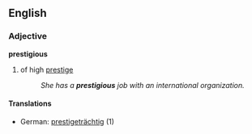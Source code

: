 ==English==
===Adjective===
'''prestigious'''
# of high [[prestige]]
#:''She has a '''prestigious''' job with an international organization.''
====Translations====
*German: [[prestigeträchtig]] (1)